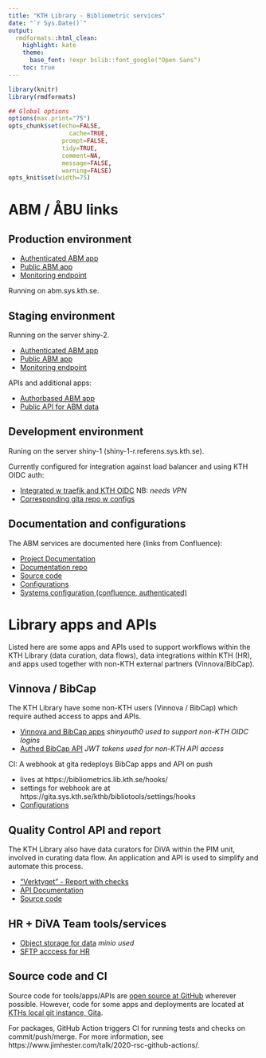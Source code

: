 ```yaml
---
title: "KTH Library - Bibliometric services"
date: "`r Sys.Date()`"
output:
  rmdformats::html_clean:
    highlight: kate
    theme:
      base_font: !expr bslib::font_google("Open Sans")
    toc: true    
---
```


```r
library(knitr)
library(rmdformats)

## Global options
options(max.print="75")
opts_chunk$set(echo=FALSE,
	             cache=TRUE,
               prompt=FALSE,
               tidy=TRUE,
               comment=NA,
               message=FALSE,
               warning=FALSE)
opts_knit$set(width=75)
```

# ABM / ÅBU links

## Production environment

- [Authenticated ABM app](https://kth.se/abm)
- [Public ABM app](https://kth.se/abm/public)
- [Monitoring endpoint](https://abm.sys.kth.se/_monitor)

Running on abm.sys.kth.se.

## Staging environment

Running on the server shiny-2.

- [Authenticated ABM app](https://shiny-2-r.referens.sys.kth.se/app/abm)
- [Public ABM app](https://shiny-2-r.referens.sys.kth.se/public/)
- [Monitoring endpoint](https://shiny-2-r.referens.sys.kth.se/app_direct/_monitor)

APIs and additional apps:

- [Authorbased ABM app](https://bibliometrics.lib.kth.se/beta/authorbased/)
- [Public API for ABM data](https://bibliometrics.lib.kth.se/testapi/__docs__/)

## Development environment

Runing on the server shiny-1 (shiny-1-r.referens.sys.kth.se).

Currently configured for integration against load balancer and using KTH OIDC auth:

- [Integrated w traefik and KTH OIDC](https://www-r.referens.sys.kth.se/abm/app/showenv) NB: _needs VPN_
- [Corresponding gita repo w configs](https://gita.sys.kth.se/kthb/shinyproxy-debug)

## Documentation and configurations

The ABM services are documented here (links from Confluence):

- [Project Documentation](https://kth-library.github.io/)
- [Documentation repo](https://github.com/kth-library/KTH-Library.github.io)
- [Source code](https://github.com/kth-library/bibliomatrix)
- [Configurations](https://gita.sys.kth.se/kthb/kontarion-bundle)
- [Systems configuration (confluence, authenticated)](https://confluence.sys.kth.se/confluence/pages/viewpage.action?pageId=70784672)

# Library apps and APIs

Listed here are some apps and APIs used to support workflows within the KTH Library (data curation, data flows), data integrations within KTH (HR), and apps used together with non-KTH external partners (Vinnova/BibCap).

## Vinnova / BibCap

The KTH Library have some non-KTH users (Vinnova / BibCap) which require authed access to apps and APIs.

- [Vinnova and BibCap apps](https://bibliometrics.lib.kth.se/apps) *shinyauth0 used to support non-KTH OIDC logins*
- [Authed BibCap API](https://bibliometrics.lib.kth.se/bibcap/__docs__/) *JWT tokens used for non-KTH API access*

CI: A webhook at gita redeploys BibCap apps and API on push

  - lives at https://bibliometrics.lib.kth.se/hooks/
  - settings for webhook are at https://gita.sys.kth.se/kthb/bibliotools/settings/hooks
  - [Configurations](https://gita.sys.kth.se/kthb/auth0poc)

## Quality Control API and report

The KTH Library also have data curators for DiVA within the PIM unit, involved in curating data flow.
An application and API is used to simplify and automate this process.

- ["Verktyget" - Report with checks](https://bibliometrics.lib.kth.se/qc/v1/check/report)
- [API Documentation](https://bibliometrics.lib.kth.se/qc/__docs__/)
- [Source code](https://github.com/kth-library/kthcorpus)

## HR + DiVA Team tools/services

- [Object storage for data](https://data.lib.kth.se) *minio used*
- [SFTP acccess for HR](https://bibliometrics.lib.kth.se)

## Source code and CI

Source code for tools/apps/APIs are [open source at GitHub](https://github.com/kth-library) wherever possible. 
However, code for some apps and deployments are located at [KTHs local git instance, Gita](https://gita.sys.kth.se/kthb/).

For packages, GitHub Action triggers CI for running tests and checks on commit/push/merge. For more information, see https://www.jimhester.com/talk/2020-rsc-github-actions/.


